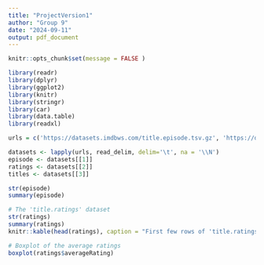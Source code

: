 ---
title: "ProjectVersion1"
author: "Group 9"
date: "2024-09-11"
output: pdf_document
---

```{r setup, include=FALSE}
knitr::opts_chunk$set(message = FALSE )
```


```{r echo=False}
library(readr)
library(dplyr)
library(ggplot2)
library(knitr)
library(stringr)
library(car)
library(data.table)
library(readxl)
```

```{r show_col_types = FALSE}
urls = c('https://datasets.imdbws.com/title.episode.tsv.gz', 'https://datasets.imdbws.com/title.ratings.tsv.gz', 'https://datasets.imdbws.com/title.episode.tsv.gz')

datasets <- lapply(urls, read_delim, delim='\t', na = '\\N')
episode <- datasets[[1]]
ratings <- datasets[[2]]
titles <- datasets[[3]]
```

```{r}
str(episode)
summary(episode)
```

```{r, echo=FALSE}
# The 'title.ratings' dataset
str(ratings)
summary(ratings)
knitr::kable(head(ratings), caption = "First few rows of 'title.ratings' dataset", escape = TRUE)

```

```{r}
# Boxplot of the average ratings
boxplot(ratings$averageRating)
```

